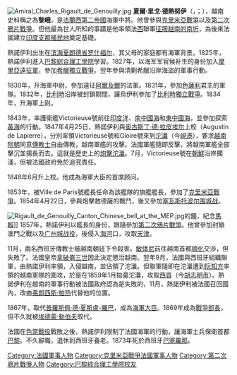 {{unreferenced|time=2013-12-02T01:41:23+00:00}}
[[File:Amiral_Charles_Rigault_de_Genouilly.jpg|thumb]]
'''夏爾·里戈·德熱努伊'''（{{lang-fr|Charles Rigault de Genouilly}}，{{IPA-fr|ʃaʁl ʁiɡo də ʒənuji}}；{{bd|1807年|4月12日|1873年|5月4日|catIdx=G}}），越南史料稱之為'''黎峨'''，是[[法蘭西第二帝國|法蘭西第二帝國]]海軍中將。他曾參與[[克里米亞戰爭|克里米亞戰爭]]以及[[第二次鴉片戰爭|第二次鴉片戰爭]]。但他最為世人所知的事蹟是他率領法[[西班牙|西]]聯軍[[南圻遠征|征服越南的南圻]]，為後來法國建立[[法屬印度支那|印度支那殖民地]]奠定基礎。

熱諾伊利出生在[[滨海夏朗德省|滨海夏朗德省]][[罗什福尔_(滨海夏朗德省)|罗什福尔]]，其父母的家庭都有海軍背景。1825年，熱諾伊利進入[[巴黎綜合理工學院|巴黎綜合理工學院]]學習。1827年，以海军军官候补生的身份加入[[摩里亞遠征軍|摩里亞遠征軍]]，參加[[希臘獨立戰爭|希臘獨立戰爭]]。翌年參與清剿希臘沿岸海盜的軍事行動。

1830年，升海軍中尉，參加遠征[[阿爾及爾|阿爾及爾]]的法軍。1831年，參加[[色薩利|色薩利]]君主的軍隊。1832年，[[比利時|比利時]]沿岸被封鎖期間，讓烏伊利參加了[[比利時獨立戰爭|比利時獨立戰爭]]。1834年，升海軍上尉。

1843年，率護衛艦Victorieuse號前往[[印度洋|印度洋]]、[[南中國海|南中國海]]和[[東中國海|東中國海]]，並參加探索[[黃海|黃海]]的行動。1847年4月25日，熱諾伊利與[[奥古斯丁·德·拉皮埃尔|奥古斯丁·德·拉皮埃尔]]上校（Augustin de Lapierre），分別率領Victorieuse號和Gloire號來到[[沱㶞|沱㶞]]（今[[峴港|峴港]]），要求[[越南|越南]][[阮朝|阮朝]]同意[[傳教士|傳教士]]自由傳教，越南軍艦的攻擊。法國軍艦隨即反擊，將越南軍艦全部擊沉並揚長而去。這就是歷史上的[[炮擊沱㶞|炮擊沱㶞]]。7月，Victorieuse號在[[朝鮮|朝鮮]]沿岸擱淺，但被法國政府免於追究責任。

1848年6月升上校。他成為海軍大臣{{le|約瑟夫·格雷戈里·卡西|Joseph Grégoire Casy}}的首席顾问。

1853年，被Ville de Paris號艦長{{tsl|en|Ferdinand-Alphonse Hamelin|费迪南-阿方斯·哈梅林|哈梅林}}任命為該艦隊的旗艦艦長，參加了[[克里米亞戰爭|克里米亞戰爭]]。1854年4月22日，參與炮擊敖德薩的戰鬥，後又參加[[塞瓦斯托波尔围城战_(1854年—1855年)|塞瓦斯托波尔围城战]]。

[[File:Rigault_de_Genouilly_Canton_Chinese_bell_at_the_MEP.jpg|thumb]]的鐘，紀念[[馬賴|馬賴]]]]
1857年，熱諾伊利以{{le|宿敵號護衛艦|French frigate Némésis (1847)}}艦長的身份，跟隨{{le|莱昂纳尔·沙内|Léonard Charner}}參加[[第二次鴉片戰爭|第二次鴉片戰爭]]。他曾參加封鎖澳門之戰以及[[广州城战役|广州城战役]]，後侵入[[海河|海河]]口，攻取[[天津|天津]]。

11月，兩名西班牙傳教士被越南朝廷下令殺害。[[敏体尼|敏体尼]]前往越南首都[[順化|順化]]交涉，但失敗了。法國皇帝[[拿破崙三世|拿破崙三世]]因此決定懲治越南。翌年9月，法國與西班牙組織聯軍，由熱諾伊利率領，入侵越南，並佔領了沱㶞。但聯軍隨即在沱㶞遭到[[阮知方|阮知方]]率領的越南軍隊的圍攻，於是在1859年1月拋棄沱㶞，攻取[[胡志明市|西貢]]（今[[胡志明市|胡志明市]]）。熱諾伊利在越南的軍事行動被法國政府認為是失敗的，11月，熱諾伊利被法國召回國內，改由[[弗朗西斯·帕热|弗朗西斯·帕热]]代替他的位置。

1867年，取代[[普羅斯佩·德·夏斯盧-羅巴|普羅斯佩·德·夏斯盧-羅巴]]，成為[[海軍大臣|海軍大臣]]。1869年成為[[戰爭部長|戰爭部長]]，但不久就被[[埃德蒙·勒伯夫|埃德蒙·勒伯夫]]取代。

法國在[[色當戰役|色當戰役]]戰敗之後，熱諾伊利限制了法國海軍的行動，讓海軍士兵保衛首都[[巴黎|巴黎]]。不久辭職，退休到西班牙養老。1873年死於西班牙[[巴塞羅那|巴塞羅那]]。

{{s-start}}
{{s-off}}
{{succession box | title=法國[[海軍大臣|海軍大臣]]|
 before= [[普羅斯佩·德·夏斯盧-羅巴|普羅斯佩·德·夏斯盧-羅巴]]| years=1867年1月20日 – 1870年9月4日| after=[[Maurice_Fourichon|Maurice Fourichon]]}}
{{succession box | title=[[法國戰爭部長|法國戰爭部長]]|
 before= [[阿道夫·尼埃尔|阿道夫·尼埃尔]]| years=1869年8月13日 –1869年8月21日| after=[[埃德蒙·勒伯夫|埃德蒙·勒伯夫]]}}
{{s-end}}

{{DEFAULTSORT:Rigault de Genouilly, Charles}}
[[Category:法國軍事人物|Category:法國軍事人物]]
[[Category:克里米亞戰爭法國軍事人物|Category:克里米亞戰爭法國軍事人物]]
[[Category:第二次鴉片戰爭人物|Category:第二次鴉片戰爭人物]]
[[Category:巴黎綜合理工學院校友|Category:巴黎綜合理工學院校友]]